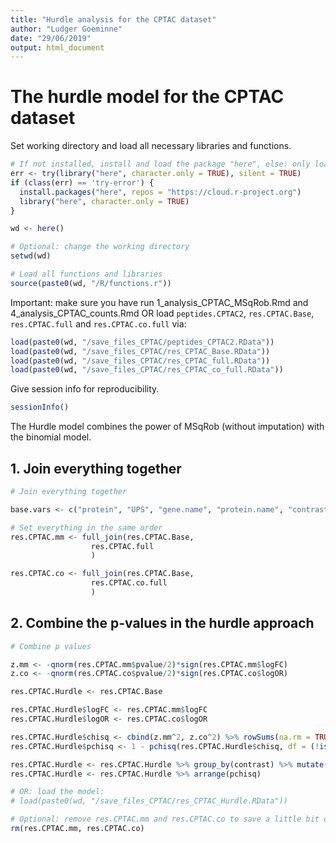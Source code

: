 ```yaml
---
title: "Hurdle analysis for the CPTAC dataset"
author: "Ludger Goeminne"
date: "29/06/2019"
output: html_document
---
```


# The hurdle model for the CPTAC dataset

Set working directory and load all necessary libraries and functions.

```r
# If not installed, install and load the package "here", else: only load the package.
err <- try(library("here", character.only = TRUE), silent = TRUE)
if (class(err) == 'try-error') {
  install.packages("here", repos = "https://cloud.r-project.org")
  library("here", character.only = TRUE)
}

wd <- here()

# Optional: change the working directory
setwd(wd)

# Load all functions and libraries
source(paste0(wd, "/R/functions.r"))
```

Important: make sure you have run 1_analysis_CPTAC_MSqRob.Rmd and 4_analysis_CPTAC_counts.Rmd OR load `peptides.CPTAC2`, `res.CPTAC.Base`, `res.CPTAC.full` and `res.CPTAC.co.full` via:

```r
load(paste0(wd, "/save_files_CPTAC/peptides_CPTAC2.RData"))
load(paste0(wd, "/save_files_CPTAC/res_CPTAC_Base.RData"))
load(paste0(wd, "/save_files_CPTAC/res_CPTAC_full.RData"))
load(paste0(wd, "/save_files_CPTAC/res_CPTAC_co_full.RData"))
```

Give session info for reproducibility.

```r
sessionInfo()
```

The Hurdle model combines the power of MSqRob (without imputation) with the binomial model.

## 1. Join everything together

```r
# Join everything together

base.vars <- c("protein", "UPS", "gene.name", "protein.name", "contrast")

# Set everything in the same order
res.CPTAC.mm <- full_join(res.CPTAC.Base,
                  res.CPTAC.full
                  )

res.CPTAC.co <- full_join(res.CPTAC.Base,
                  res.CPTAC.co.full
                  )
```

## 2. Combine the p-values in the hurdle approach

```r

# Combine p values

z.mm <- -qnorm(res.CPTAC.mm$pvalue/2)*sign(res.CPTAC.mm$logFC)
z.co <- -qnorm(res.CPTAC.co$pvalue/2)*sign(res.CPTAC.co$logOR)

res.CPTAC.Hurdle <- res.CPTAC.Base

res.CPTAC.Hurdle$logFC <- res.CPTAC.mm$logFC
res.CPTAC.Hurdle$logOR <- res.CPTAC.co$logOR

res.CPTAC.Hurdle$chisq <- cbind(z.mm^2, z.co^2) %>% rowSums(na.rm = TRUE)
res.CPTAC.Hurdle$pchisq <- 1 - pchisq(res.CPTAC.Hurdle$chisq, df = (!is.na(z.mm))+(!is.na(z.co)))

res.CPTAC.Hurdle <- res.CPTAC.Hurdle %>% group_by(contrast) %>% mutate(qchisq = pchisq %>%  p.adjust(method = "BH")) %>% ungroup()
res.CPTAC.Hurdle <- res.CPTAC.Hurdle %>% arrange(pchisq)

# OR: load the model:
# load(paste0(wd, "/save_files_CPTAC/res_CPTAC_Hurdle.RData"))

# Optional: remove res.CPTAC.mm and res.CPTAC.co to save a little bit of memory space
rm(res.CPTAC.mm, res.CPTAC.co)
```
